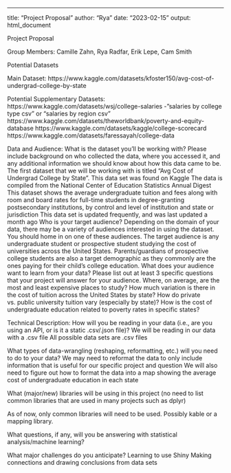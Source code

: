 ---
title: "Project Proposal"
author: "Rya"
date: "2023-02-15"
output: html_document

Project Proposal

Group Members: Camille Zahn, Rya Radfar, Erik Lepe, Cam Smith

Potential Datasets

Main Dataset:
https://www.kaggle.com/datasets/kfoster150/avg-cost-of-undergrad-college-by-state

Potential Supplementary Datasets:
https://www.kaggle.com/datasets/wsj/college-salaries  -”salaries by college type csv” or “salaries by region csv”
https://www.kaggle.com/datasets/theworldbank/poverty-and-equity-database
https://www.kaggle.com/datasets/kaggle/college-scorecard
https://www.kaggle.com/datasets/faressayah/college-data

Data and Audience:
What is the dataset you’ll be working with? Please include background on who collected the data, where you accessed it, and any additional information we should know about how this data came to be.
The first dataset that we will be working with is titled “Avg Cost of Undergrad College by State”. This data set was found on Kaggle
The data is compiled from the National Center of Education Statistics Annual Digest 
This dataset shows the average undergraduate tuition and fees along with room and board rates for full-time students in degree-granting postsecondary institutions, by control and level of institution and state or jurisdiction
This data set is updated frequently, and was last updated a month ago
Who is your target audience? Depending on the domain of your data, there may be a variety of audiences interested in using the dataset. You should home in on one of these audiences.
	The target audience is any undergraduate student or prospective student studying the cost of universities across the United States. Parents/guardians of prospective college students are also a target demographic as they commonly are the ones paying for their child's college education.
What does your audience want to learn from your data? Please list out at least 3 specific questions that your project will answer for your audience.
Where, on average, are the most and least expensive places to study?
How much variation is there in the cost of tuition across the United States by state?
How do private vs. public university tuition vary (especially by state)?
How is the cost of undergraduate education related to poverty rates in specific states?







Technical Description:
How will you be reading in your data (i.e., are you using an API, or is it a static .csv/.json file)?
We will be reading in our data with a .csv file
All possible data sets are .csv files

What types of data-wrangling (reshaping, reformatting, etc.) will you need to do to your data?
We may need to reformat the data to only include information that is useful for our specific project and question
We will also need to figure out how to format the data into a map showing the average cost of undergraduate education in each state

What (major/new) libraries will be using in this project (no need to list common libraries that are used in many projects such as dplyr)

As of now, only common libraries will need to be used. Possibly kable or a mapping library.

What questions, if any, will you be answering with statistical analysis/machine learning?

What major challenges do you anticipate?
Learning to use Shiny
Making connections and drawing conclusions from data sets

